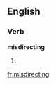 
==English==

===Verb===
'''misdirecting'''

# {{present participle of|[[misdirect]]}}

[[fr:misdirecting]]